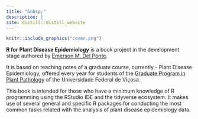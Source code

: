 ```yaml
---
title: "&nbsp;"
description: |
site: distill::distill_website
---
```


::: {.floatting}
```r
knitr::include_graphics("cover.png")
```

**R for Plant Disease Epidemiology** is a book project in the development stage authored by [Emerson M. Del Ponte](http://emersondelponte.netlify.app).

It is based on teaching notes of a graduate course, currently \FIP 602 - Plant Disease Epidemiology, offered every year for students of the [Graduate Program in Plant Pathology](http://www.dfp.ufv.br/grad/) of the Universidade Federal de Viçosa.

This book is intended for those who have a minimum knowledge of R programming using the RStudio IDE and the tidyverse ecosystem. It makes use of several general and specific R packages for conducting the most common tasks related with the analysis of plant disease epidemiology data.
:::
